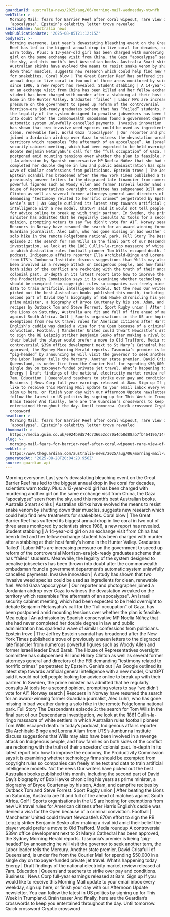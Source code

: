 ```yaml
---
guardianId: australia-news/2025/aug/06/morning-mail-wednesday-ntwnfb
webTitle: >-
  Morning Mail: fears for Barrier Reef after coral wipeout, rare view of Gaza
  ‘apocalypse’, Epstein’s celebrity letter trove revealed
sectionName: Australia news
webPublicationDate: '2025-08-05T21:12:15Z'
bodyText: >-
  Morning everyone. Last year’s devastating bleaching event on the Great Barrier
  Reef has led to the biggest annual drop in live coral for decades, scientists
  warn today. Plus: a 13-year-old girl has been charged with murdering another
  girl on the same exchange visit from China, the Gaza “apocalypse” seen from
  the sky, and this month’s best Australian books. Australia Smart skinks |
  Australian skinks have evolved the means to resist snake venom by shutting
  down their muscles, suggests new research which could help find new treatments
  for snakebites. Coral blow | The Great Barrier Reef has suffered its biggest
  annual drop in live coral in two out of three areas monitored by scientists
  since 1986, a new report has revealed. Student stabbing | A 14-year-old girl
  on an exchange visit from China has been killed and her fellow exchange
  student has been charged with murder after a stabbing at their host family’s
  home in the Hunter Valley. Graduates ‘failed’ | Labor MPs are increasing
  pressure on the government to speed up reform of the controversial
  Morrison-era job-ready graduates scheme that has “failed” students. Meanwhile,
  the legality of the system designed to penalise jobseekers has been thrown
  into doubt after the commonwealth ombudsman found a government department’s
  automatic system unlawfully cancelled payments. Invasive innovation | A study
  has shown that two invasive weed species could be used as ingredients for
  clean, renewable fuel. World Gaza ‘apocalypse’ | Our reporter and photographer
  joined a Jordanian airdrop over Gaza to witness the devastation wreaked on the
  territory which resembles “the aftermath of an apocalypse”. An Israeli
  security cabinet meeting, which had been expected to be held overnight to
  debate Benjamin Netanyahu’s call for the “full occupation” of Gaza, has been
  postponed amid mounting tensions over whether the plan is feasible. Mea culpa
  | An admission by Spanish conservative MP Noelia Núñez that she had never
  completed her double degree in law and public administration has sparked a
  wave of similar confessions from politicians. Epstein trove | The Jeffrey
  Epstein scandal has broadened after the New York Times published a trove of
  previously unseen letters to the disgraced late financier from numerous
  powerful figures such as Woody Allen and former Israeli leader Ehud Barak. The
  House of Representatives oversight committee has subpoenaed Bill and Hillary
  Clinton as well as several former attorneys general and directors of the FBI
  demanding “testimony related to horrific crimes” perpetrated by Epstein.
  Genie’s out | As Google outlined its latest step towards artificial general
  intelligence with a new model, ChatGPT said it would not tell people looking
  for advice online to break up with their partner. In Sweden, the prime
  minister has admitted that he regularly consults AI tools for a second
  opinion, prompting voters to say “we didn’t vote for AI”. Norway search |
  Rescuers in Norway have resumed the search for an award-winning former
  Guardian journalist, Alec Luhn, who has gone missing in bad weather during a
  solo hike in the remote Folgefonna national park. Full Story The Descendants
  episode 2: the search for Tom Wills In the final part of our Descendants
  investigation, we look at the 1861 Cullin-la-ringo massacre of white settlers
  in which Australian rules football pioneer Tom Wills escaped death. In today’s
  podcast, Indigenous affairs reporter Ella Archibald-Binge and Lorena Allam
  from UTS’s Jumbunna Institute discuss suggestions that Wills may also have
  been involved in a revenge attack on Indigenous people, and how families on
  both sides of the conflict are reckoning with the truth of their ancestors’
  colonial past. In-depth In its latest report into how to improve the economy,
  the Productivity Commission says it is examining whether technology firms
  should be exempted from copyright rules so companies can freely mine text and
  data to train artificial intelligence models. Not the news Our writers have
  picked out the best Australian books published this month, including the
  second part of David Day’s biography of Bob Hawke chronicling his years as
  prime minister, a biography of Bryce Courtenay by his son, Adam, and campfire
  recipes by Outback Tom and Steve Forrest. Sport Rugby union | After beating
  the Lions on Saturday, Australia are fit and full of fire ahead of matches
  against South Africa. Golf | Sports organisations in the US are hoping for
  exemptions from new UK travel rules for American citizens after Harris
  English’s caddie was denied a visa for the Open because of a criminal
  conviction. Football | Manchester United could thwart Newcastle’s £70m effort
  to sign the RB Leipzig striker Benjamin Sesko after making a rival bid amid
  their belief the player would prefer a move to Old Trafford. Media roundup A
  controversial $39m office development next to St Mary’s Cathedral has been
  approved, the Sydney Morning Herald reports. Tasmania’s premier is being
  “pig-headed” by announcing he will visit the governor to seek another term,
  the Labor leader tells the Mercury. Another state premier, David Crisafulli of
  Queensland, is under fire from the Courier Mail for spending $50,000 in a
  single day on taxpayer-funded private jet travel. What’s happening today
  Energy | Draft findings of the national electricity market review released at
  7am. Education | Queensland teachers to strike over pay and conditions.
  Business | News Corp full-year earnings released at 8am. Sign up If you would
  like to receive this Morning Mail update to your email inbox every weekday,
  sign up here, or finish your day with our Afternoon Update newsletter. You can
  follow the latest in US politics by signing up for This Week in Trumpland.
  Brain teaser And finally, here are the Guardian’s crosswords to keep you
  entertained throughout the day. Until tomorrow. Quick crossword Cryptic
  crossword
headline: >-
  Morning Mail: fears for Barrier Reef after coral wipeout, rare view of Gaza
  ‘apocalypse’, Epstein’s celebrity letter trove revealed
thumbnail: >-
  https://media.guim.co.uk/0924b9d574c736652cc70a4db8d88ab7fb464195/144_0_4320_3456/500.jpg
slug: >-
  morning-mail-fears-for-barrier-reef-after-coral-wipeout-rare-view-of-gaza-apocalypse-epsteins-celebrity-letter-trove-revealed
webUrl: >-
  https://www.theguardian.com/australia-news/2025/aug/06/morning-mail-wednesday-ntwnfb
generatedAt: '2025-08-28T20:04:28.956Z'
source: guardian-api
---
```

Morning everyone. Last year’s devastating bleaching event on the Great Barrier Reef has led to the biggest annual drop in live coral for decades, scientists warn today. Plus: a 13-year-old girl has been charged with murdering another girl on the same exchange visit from China, the Gaza “apocalypse” seen from the sky, and this month’s best Australian books. Australia Smart skinks | Australian skinks have evolved the means to resist snake venom by shutting down their muscles, suggests new research which could help find new treatments for snakebites. Coral blow | The Great Barrier Reef has suffered its biggest annual drop in live coral in two out of three areas monitored by scientists since 1986, a new report has revealed. Student stabbing | A 14-year-old girl on an exchange visit from China has been killed and her fellow exchange student has been charged with murder after a stabbing at their host family’s home in the Hunter Valley. Graduates ‘failed’ | Labor MPs are increasing pressure on the government to speed up reform of the controversial Morrison-era job-ready graduates scheme that has “failed” students. Meanwhile, the legality of the system designed to penalise jobseekers has been thrown into doubt after the commonwealth ombudsman found a government department’s automatic system unlawfully cancelled payments. Invasive innovation | A study has shown that two invasive weed species could be used as ingredients for clean, renewable fuel. World Gaza ‘apocalypse’ | Our reporter and photographer joined a Jordanian airdrop over Gaza to witness the devastation wreaked on the territory which resembles “the aftermath of an apocalypse”. An Israeli security cabinet meeting, which had been expected to be held overnight to debate Benjamin Netanyahu’s call for the “full occupation” of Gaza, has been postponed amid mounting tensions over whether the plan is feasible. Mea culpa | An admission by Spanish conservative MP Noelia Núñez that she had never completed her double degree in law and public administration has sparked a wave of similar confessions from politicians. Epstein trove | The Jeffrey Epstein scandal has broadened after the New York Times published a trove of previously unseen letters to the disgraced late financier from numerous powerful figures such as Woody Allen and former Israeli leader Ehud Barak. The House of Representatives oversight committee has subpoenaed Bill and Hillary Clinton as well as several former attorneys general and directors of the FBI demanding “testimony related to horrific crimes” perpetrated by Epstein. Genie’s out | As Google outlined its latest step towards artificial general intelligence with a new model, ChatGPT said it would not tell people looking for advice online to break up with their partner. In Sweden, the prime minister has admitted that he regularly consults AI tools for a second opinion, prompting voters to say “we didn’t vote for AI”. Norway search | Rescuers in Norway have resumed the search for an award-winning former Guardian journalist, Alec Luhn, who has gone missing in bad weather during a solo hike in the remote Folgefonna national park. Full Story The Descendants episode 2: the search for Tom Wills In the final part of our Descendants investigation, we look at the 1861 Cullin-la-ringo massacre of white settlers in which Australian rules football pioneer Tom Wills escaped death. In today’s podcast, Indigenous affairs reporter Ella Archibald-Binge and Lorena Allam from UTS’s Jumbunna Institute discuss suggestions that Wills may also have been involved in a revenge attack on Indigenous people, and how families on both sides of the conflict are reckoning with the truth of their ancestors’ colonial past. In-depth In its latest report into how to improve the economy, the Productivity Commission says it is examining whether technology firms should be exempted from copyright rules so companies can freely mine text and data to train artificial intelligence models. Not the news Our writers have picked out the best Australian books published this month, including the second part of David Day’s biography of Bob Hawke chronicling his years as prime minister, a biography of Bryce Courtenay by his son, Adam, and campfire recipes by Outback Tom and Steve Forrest. Sport Rugby union | After beating the Lions on Saturday, Australia are fit and full of fire ahead of matches against South Africa. Golf | Sports organisations in the US are hoping for exemptions from new UK travel rules for American citizens after Harris English’s caddie was denied a visa for the Open because of a criminal conviction. Football | Manchester United could thwart Newcastle’s £70m effort to sign the RB Leipzig striker Benjamin Sesko after making a rival bid amid their belief the player would prefer a move to Old Trafford. Media roundup A controversial $39m office development next to St Mary’s Cathedral has been approved, the Sydney Morning Herald reports. Tasmania’s premier is being “pig-headed” by announcing he will visit the governor to seek another term, the Labor leader tells the Mercury. Another state premier, David Crisafulli of Queensland, is under fire from the Courier Mail for spending $50,000 in a single day on taxpayer-funded private jet travel. What’s happening today Energy | Draft findings of the national electricity market review released at 7am. Education | Queensland teachers to strike over pay and conditions. Business | News Corp full-year earnings released at 8am. Sign up If you would like to receive this Morning Mail update to your email inbox every weekday, sign up here, or finish your day with our Afternoon Update newsletter. You can follow the latest in US politics by signing up for This Week in Trumpland. Brain teaser And finally, here are the Guardian’s crosswords to keep you entertained throughout the day. Until tomorrow. Quick crossword Cryptic crossword
